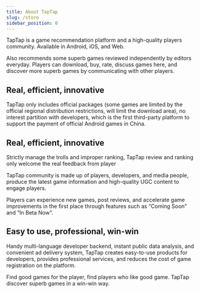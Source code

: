 ```yaml
---
title: About TapTap
slug: /store
sidebar_position: 0
---
```


TapTap is a game recommendation platform and a high-quality players community. Available in Android, iOS, and Web.

Also recommends some superb games reviewed independently by editors everyday. Players can download, buy, rate, discuss games here, and discover more superb games by communicating with other players.

## **Real, efficient, innovative**  

TapTap only includes official packages (some games are limited by the official regional distribution restrictions, will limit the download area), no interest partition with developers, which is the first third-party platform to support the payment of official Android games in China.  

## **Real, efficient, innovative**  

Strictly manage the trolls and improper ranking, TapTap review and ranking only welcome the real feedback from player

TapTap community is made up of players, developers, and media people, produce the latest game information and high-quality UGC content to engage players.

Players can experience new games, post reviews, and accelerate game improvements in the first place through features such as “Coming Soon” and “In Beta Now”.

## **Easy to use, professional, win-win**  

Handy multi-language developer backend, instant public data analysis, and convenient ad delivery system, TapTap creates easy-to-use products for developers, provides professional services, and reduces the cost of game registration on the platform.

Find good games for the player, find players who like good game. TapTap discover superb games in a win-win way.
